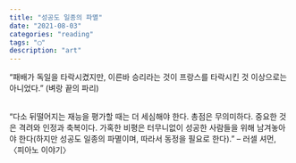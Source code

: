 ```yaml
---
title: "성공도 일종의 파멸"
date: "2021-08-03"
categories: "reading"
tags: "◯"
description: "art"
---
```


“패배가 독일을 타락시켰지만, 이른바 승리라는 것이 프랑스를 타락시킨 것 이상으로는 아니었다.” (벼랑 끝의 파리)  

<br/>
“다소 뒤떨어지는 재능을 평가할 때는 더 세심해야 한다. 총점은 무의미하다. 중요한 것은 격려와 인정과 축복이다. 가혹한 비평은 터무니없이 성공한 사람들을 위해 남겨놓아야 한다(하지만 성공도 일종의 파멸이며, 따라서 동정을 필요로 한다).” – 러셀 셔먼, 〈피아노 이야기〉

